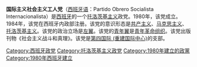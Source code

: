 '''国际主义社会主义工人党'''（[[西班牙语|西班牙语]]：Partido Obrero Socialista Internacionalista）是[[西班牙|西班牙]]的一个[[托洛茨基主义|托洛茨基主义]]政党。1980年，该党成立。1984年，该党在西班牙内政部注册。该党的意识形态是[[共产主义|共产主义]]、[[马克思主义|马克思主义]]、[[托洛茨基主义|托洛茨基主义]]。该党的政治立场是[[左翼|左翼]]。该党的[[青年翼|青年翼]]是[[青年革命组织|青年革命组织]]。该党出版刊物《社会主义战斗和真理》。该党是[[第四国际_(重建国际中心)|第四国际 (重建国际中心)]]的支部。

[[Category:西班牙政党|Category:西班牙政党]]
[[Category:托洛茨基主义政党|Category:托洛茨基主义政党]]
[[Category:1980年建立的政黨|Category:1980年建立的政黨]]
[[Category:1980年西班牙建立|Category:1980年西班牙建立]]